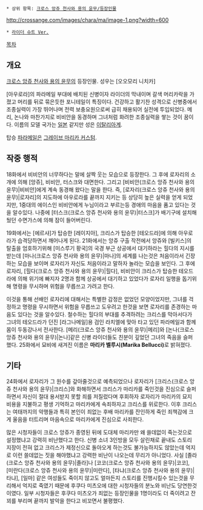 
 * 상위 항목: [[크로스 앙쥬 천사와 용의 윤무/등장인물]]

http://crossange.com/images/chara/ma/image-1.png?width=600
 * [http://crossange.com/images/chara/ma/image-2.png 라이더 슈트 Ver.]

[[목차]]

== 개요 ==
[[크로스 앙쥬 천사와 용의 윤무]]의 등장인물. 성우는 [오오모리 니치카]

[아우로라]의 파라메일 부대에 배치된 신병이자 라이더의 막내이며 갈색 머리카락을 가졌고 머리를 뒤로 묶은듯한 포니테일이 특징이다. 건강하고 활기찬 성격으로 신병중에서 조종실력이 가장 뛰어나며 전력 보충요원으로써 급히 채용되어 실전에 투입되었다. 메리, 논나와 마찬가지로 비비안을 동경하며 그녀처럼 화려한 조종실력을 쌓는 것이 꿈이다. 이름의 모델 국가는 [[일본]] 같지만 성은 [[이탈리아]]계.

탑승 [[파라메일]]은 [[그레이브#s-3.4|그레이브 마리카 커스텀]]. 

== 작중 행적 ==
18화에서 비비안의 너무하다는 말에 살짝 웃는 모습으로 등장한다. 그 후에 로자리의 소개에 의해 [앙쥬], 비비안, 터스크와 대면한다. 그리고 [비비안(크로스 앙쥬 천사와 용의 윤무)|비비안]에게 계속 동경해 왔다는 말을 한다. 즉, [로자리(크로스 앙쥬 천사와 용의 윤무)|로자리]의 지도하에 아우로라를 끝까지 지키는 등 상당히 높은 실력을 얻게 되었지만, 1중대의 에이스인 비비안에게 누님이라고 부르는등 경애의 마음을 품고 있다는 것을 알수있다. 나중에 [터스크(크로스 앙쥬 천사와 용의 윤무)|터스크]가 배기구에 설치해뒀던 수면가스에 의해 잠이 들어버린다.

19화에서는 [에르샤]가 탑승한 [레이지아], 크리스가 탑승한 [테오드라]에 의해 아우로라가 습격당하면서 깨어나게 된다. 21화에서는 앙쥬 구출 작전에서 앙쥬와 [빌키스]의 탈출을 엄호하기위해 [미스루기 황국]의 국경 부근 상공에서 대기하라는 힐다의 지시를 받는데 [마나(크로스 앙쥬 천사와 용의 윤무)|마나]의 세계를 나는것은 처음이라서 긴장하는 모습을 보이며 로자리가 자신도 처음이라고 말하자 놀라는 모습을 보인다. 그 후에 로자리, [힐다(크로스 앙쥬 천사와 용의 윤무)|힐다], 비비안이 크리스가 탑승한 테오드라에 의해 위기에 빠지자 2명과 함께 상공에서 대기하고 있었다가 로자리 일행을 돕기위해 명령을 무시하며 위험을 무릅쓰고 가려고 한다.

이것을 통해 선배인 로자리에 대해서는 특별한 감정은 없었던 모양이었지만, 그녀를 걱정하고 명령을 무시하면서 위험을 무릅쓰고 도우려고 한것을 보면 로자리를 존경하는 마음도 있다는 것을 알수있다. 철수하는 힐다의 부대를 추격하려는 크리스를 막아서다가 그녀의 테오드라가 던진 [라그나메일]용 검인 라치엘에 맞아 타고 있던 파라메일과 함께 몸이 두동강나서 전사한다. [메리(크로스 앙쥬 천사와 용의 윤무)|메리]와 [논나(크로스 앙쥬 천사와 용의 윤무)|논나]같은 신병 라이더들도 친분이 깊었던 그녀의 죽음을 슬퍼했다. 25화에서 묘비에 새겨진 이름은 '''마리카 벨루시(Marika Bellucci)'''로 밝혀졌다.

== 기타 ==
24화에서 로자리가 그 원수를 갚아줄것으로 예측되었으나 로자리가 [크리스(크로스 앙쥬 천사와 용의 윤무)|크리스]와 화해하면서 크리스가 마리카를 죽인것을 진심으로 슬퍼하면서 자신이 절대 용서받지 못할 죄를 저질렀다며 후회하자 로자리가 마리카의 묘지 비용을 지불하고 평생 기억하고 마리카에게 속죄하자고 크리스를 위로한다. 이후 크리스는 여태까지의 악행들과 특히 본인이 죄없는 후배 마리카를 잔인하게 죽인 죄책감에 크게 울음을 터트리며 마음속으로 마리카에게 진심으로 사죄한다.

많은 시청자들이 크로스 앙쥬가 종영된 뒤에 도대체 마리카만 왜 쓸데없이 죽는것으로 설정했냐고 강력히 비난했다고 한다. 신병 소녀 3인방을 모두 살린채로 끝내도 스토리 지장이 전혀 없고 크리스가 제정신으로 돌아오게 하는것도 불가능하지도 않았는데 억지로 이런 쓸데없는 짓을 해야했냐고 강력한 비난이 나오는데 무리가 아니었다. 사실 [졸라(크로스 앙쥬 천사와 용의 윤무)|졸라]나 [코코(크로스 앙쥬 천사와 용의 윤무)|코코], [미란다(크로스 앙쥬 천사와 용의 윤무)|미란다], [타냐(크로스 앙쥬 천사와 용의 윤무)|타냐], [일마] 같은 여성들도 죽이지 않고도 얼마든지 스토리를 진행시킬수 있는것을 무리해서 억지로 죽였기 때문에 후쿠다 미츠오에 대한 시청자들의 분노와 비난도 당연한것이였다. 일부 시청자들은 후쿠다 미츠오가 죄없는 등장인물을 1명이라도 더 죽이려고 잔꾀를 부리며 끝까지 발악을 한다고 비꼬면서 불평했다.
